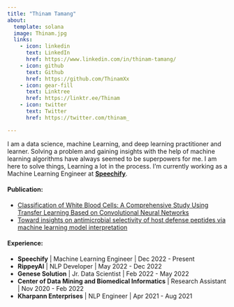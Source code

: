 ```yaml
---
title: "Thinam Tamang"
about:
  template: solana
  image: Thinam.jpg
  links:
    - icon: linkedin
      text: LinkedIn
      href: https://www.linkedin.com/in/thinam-tamang/
    - icon: github
      text: Github
      href: https://github.com/ThinamXx
    - icon: gear-fill
      text: Linktree
      href: https://linktr.ee/Thinam
    - icon: twitter
      text: Twitter
      href: https://twitter.com/thinam_

---
```


I am a data science, machine Learning, and deep learning practitioner and learner. Solving a problem and gaining insights with the help of machine learning algorithms have always seemed to be superpowers for me. I am here to solve things, Learning a lot in the process. I’m currently working as a Machine Learning Engineer at [**Speechify**](https://speechify.com/).


#### **Publication**:

* [Classification of White Blood Cells: A Comprehensive Study Using Transfer Learning Based on Convolutional Neural Networks](https://www.mdpi.com/2075-4418/12/12/2903)
* [Toward insights on antimicrobial selectivity of host defense peptides via machine learning model interpretation](https://doi.org/10.1016/j.ygeno.2021.08.023)  

#### **Experience**:

* **Speechify** | Machine Learning Engineer | Dec 2022 - Present
* **RippeyAI** | NLP Developer | May 2022 - Dec 2022
* **Genese Solution** | Jr. Data Scientist | Feb 2022 - May 2022
* **Center of Data Mining and Biomedical Informatics** | Research Assistant | Nov 2020 - Feb 2022
* **Kharpann Enterprises** | NLP Engineer | Apr 2021 - Aug 2021